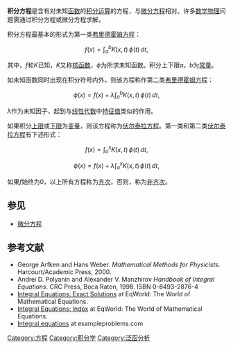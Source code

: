{{NoteTA
|G1 = Math
}}
{{微积分学}}
'''积分方程'''是含有对未知[[函数|函数]]的[[积分运算|积分运算]]的方程，与[[微分方程|微分方程]]相对。许多[[数学物理|数学物理]]问题需通过积分方程或微分方程求解。

积分方程最基本的形式为第一类[[弗里德霍姆方程|弗里德霍姆方程]]：

:<math> f(x) = \int_a^b K(x,t)\,\phi (t)\,dt, </math>

其中，<math>f</math>和<math>K</math>已知，<math>K</math>又称[[核函数|核函数]]，<math>\phi</math>为所求未知函数。积分上下限<math>a</math>，<math>b</math>为[[常量|常量]]。

如未知函数同时出现在积分符号内外，则该方程称作第二类[[弗里德霍姆方程|弗里德霍姆方程]]：

:<math> \phi (x) = f(x) + \lambda \int_a^b K(x,t)\,\phi (t)\,dt, </math>

<math>\lambda</math>作为未知因子，起到与[[线性代数|线性代数]]中[[特征值|特征值]]类似的作用。

如果积分[[上限|上限]]或[[下限|下限]]为[[变量|变量]]，则该方程称为[[伏尔泰拉方程|伏尔泰拉方程]]。第一类和第二类[[伏尔泰拉方程|伏尔泰拉方程]]有下述形式：

:<math> f(x) = \int_a^x K(x,t)\,\phi (t)\,dt, </math>
:<math> \phi (x) = f(x) + \lambda \int_a^x K(x,t)\,\phi (t)\,dt, </math>

如果<math>f</math>始终为<math>0</math>，以上所有方程称为[[齐次|齐次]]，否则，称为[[非齐次|非齐次]]。

==参见==
* [[微分方程|微分方程]]

==参考文献==

* George Arfken and Hans Weber. ''Mathematical Methods for Physicists''. Harcourt/Academic Press, 2000.
* Andrei D. Polyanin and Alexander V. Manzhirov ''Handbook of Integral Equations''. CRC Press, Boca Raton, 1998. ISBN 0-8493-2876-4
* [http://eqworld.ipmnet.ru/en/solutions/ie.htm Integral Equations: Exact Solutions] {{Wayback|url=http://eqworld.ipmnet.ru/en/solutions/ie.htm |date=20050702013527 }} at EqWorld: The World of Mathematical Equations.
* [http://eqworld.ipmnet.ru/en/solutions/eqindex/eqindex-ie.htm Integral Equations: Index] {{Wayback|url=http://eqworld.ipmnet.ru/en/solutions/eqindex/eqindex-ie.htm |date=20070711080535 }} at EqWorld: The World of Mathematical Equations.
* [http://www.exampleproblems.com/wiki/index.php/Integral_Equations Integral equations] {{Wayback|url=http://www.exampleproblems.com/wiki/index.php/Integral_Equations |date=20060719233104 }} at exampleproblems.com

{{Authority control}}
[[Category:方程|Category:方程]]
[[Category:积分学|Category:积分学]]
[[Category:泛函分析|Category:泛函分析]]